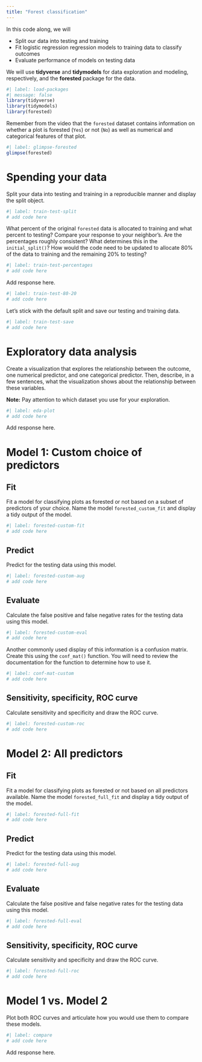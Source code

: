 ```yaml
---
title: "Forest classification"
---
```


In this code along, we will

-   Split our data into testing and training
-   Fit logistic regression regression models to training data to classify outcomes
-   Evaluate performance of models on testing data

We will use **tidyverse** and **tidymodels** for data exploration and modeling, respectively, and the **forested** package for the data.

```r
#| label: load-packages
#| message: false
library(tidyverse)
library(tidymodels)
library(forested)
```

Remember from the video that the `forested` dataset contains information on whether a plot is forested (`Yes`) or not (`No`) as well as numerical and categorical features of that plot.

```r
#| label: glimpse-forested
glimpse(forested)
```

# Spending your data

Split your data into testing and training in a reproducible manner and display the split object.

```r
#| label: train-test-split
# add code here
```

What percent of the original `forested` data is allocated to training and what percent to testing?
Compare your response to your neighbor's.
Are the percentages roughly consistent?
What determines this in the `initial_split()`?
How would the code need to be updated to allocate 80% of the data to training and the remaining 20% to testing?

```r
#| label: train-test-percentages
# add code here
```

Add response here.

```r
#| label: train-test-80-20
# add code here
```

Let's stick with the default split and save our testing and training data.

```r
#| label: train-test-save
# add code here
```

# Exploratory data analysis

Create a visualization that explores the relationship between the outcome, one numerical predictor, and one categorical predictor.
Then, describe, in a few sentences, what the visualization shows about the relationship between these variables.

**Note:** Pay attention to which dataset you use for your exploration.

```r
#| label: eda-plot
# add code here
```

Add response here.

# Model 1: Custom choice of predictors

## Fit

Fit a model for classifying plots as forested or not based on a subset of predictors of your choice.
Name the model `forested_custom_fit` and display a tidy output of the model.

```r
#| label: forested-custom-fit
# add code here
```

## Predict

Predict for the testing data using this model.

```r
#| label: forested-custom-aug
# add code here
```

## Evaluate

Calculate the false positive and false negative rates for the testing data using this model.

```r
#| label: forested-custom-eval
# add code here
```

Another commonly used display of this information is a confusion matrix.
Create this using the `conf_mat()` function.
You will need to review the documentation for the function to determine how to use it.

```r
#| label: conf-mat-custom
# add code here
```

## Sensitivity, specificity, ROC curve

Calculate sensitivity and specificity and draw the ROC curve.

```r
#| label: forested-custom-roc
# add code here
```

# Model 2: All predictors

## Fit

Fit a model for classifying plots as forested or not based on all predictors available.
Name the model `forested_full_fit` and display a tidy output of the model.

```r
#| label: forested-full-fit
# add code here
```

## Predict

Predict for the testing data using this model.

```r
#| label: forested-full-aug
# add code here
```

## Evaluate

Calculate the false positive and false negative rates for the testing data using this model.

```r
#| label: forested-full-eval
# add code here
```

## Sensitivity, specificity, ROC curve

Calculate sensitivity and specificity and draw the ROC curve.

```r
#| label: forested-full-roc
# add code here
```

# Model 1 vs. Model 2

Plot both ROC curves and articulate how you would use them to compare these models.

```r
#| label: compare
# add code here
```

Add response here.
